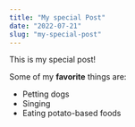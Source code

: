 ```yaml
---
title: "My special Post"
date: "2022-07-21"
slug: "my-special-post"
---
```


This is my special post!

Some of my **favorite** things are:

* Petting dogs
* Singing
* Eating potato-based foods
